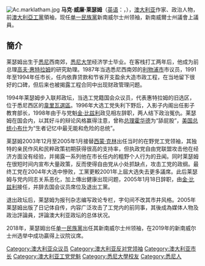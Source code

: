 {{noteTA
|1=zh-hans:莱瑟姆;zh-hant:萊瑟姆;zh-tw:雷珊;
}}
[[File:Ac.marklatham.jpg|thumb]]
'''马克·威廉·莱瑟姆'''（[[英语|英语]]：'''{{lang|en|Mark William Latham}}'''，{{bd|1961年|2月28日|catIdx=Latham}}），[[澳大利亚|澳大利亚]]作家、政治人物，前[[澳大利亞工黨|澳大利亞工黨]]領袖，现任[[寶琳·韓森单一民族黨|单一民族黨]]新南威尔士州领袖，新南威爾士州議會上議員。

== 簡介 ==
莱瑟姆出生于[[悉尼|悉尼]]西南郊，[[悉尼大学|悉尼大学]]经济学士毕业。在客栈打工两年后，他成为前总理[[高夫·惠特拉姆|高夫·惠特拉姆]]的研究助理。1987年当选悉尼西南郊的[[利物浦市_(新南威爾斯州)|利物浦市]]市议员，1991年至1994年任市长，任内依靠贷款和节省开支盈余大造市政工程，在当地留下很好的口碑，但后来也被揭露工程合同中出现财政管理问题。

1994年莱瑟姆步入联邦政坛，当选工党籍国会众议员，代表惠特拉姆的旧选区，位于悉尼西区的[[韋里瓦_(澳大利亞國會選區)|韋里瓦選區]]。1996年大选工党失利下野后，入影子内阁出任影子教育部长，1998年由于与党魁[[金·比兹利|金·比兹利]]政见相左辞职，两人结下政治冤仇。莱瑟姆在国会内，以其好斗的辩论风格赢得注意，曾称[[澳大利亚总理|总理]][[约翰·霍华德|霍华德]]为“舔屁股”，[[美国总统|美国总统]][[小布什|小布什]]为“生者记忆中最无能和危险的总统”。

莱瑟姆2003年12月至2005年1月接替[[西蒙·克林|西蒙·克林]]出任当时的在野党工党领袖，其独特的亲民作风和民粹政策初期获得很高的支持率，但执政党自由党联盟攻击他在经济方面没有经验，并揭露一系列他在市长任内的粗野个人行为的丑闻。同时莱瑟姆在很短时间内宣布大量政策，反而使得自由党从小处抓缺点，攻击工党的政纲。最终工党在2004年大选中慘败，工黨更較2001年上屆大选失去更多議席。此后莱瑟姆与党内同志关系恶化，加上傳出健康出现问题，2005年1月18日辞职，由[[金·比兹利|金·比兹利]]接任，并辞去国会议员席位及退出工黨。

退出政坛后，莱瑟姆为报刊杂志编写政论专栏，字句间不改其市井风格。2005年莱瑟姆出版了日记体自传，内容广泛攻击了工党内的前同事，其後成為媒体人物及政治評論員，評論澳大利亚政坛的总体状况。

2018年，莱瑟姆出任[[寶琳·韓森单一民族黨|单一民族黨]]出任其新南威尔士州领袖，在2019年的新南威尔士州选举中成功贏得上议院议席。

{{Authority control}}

{{start box}}
{{s-before|[[西蒙·克林|西蒙·克林]]}}
{{s-title|[[澳大利亚工党|澳大利亚工党]]领袖|2003年 - 2005年}}
{{s-after|[[金·比兹利|金·比兹利]]}}
{{end box}}

{{DEFAULTSORT:Latham, Mark}}
[[Category:澳大利亚众议员|Category:澳大利亚众议员]]
[[Category:澳大利亚反对党领袖|Category:澳大利亚反对党领袖]]
[[Category:澳大利亚市长|Category:澳大利亚市长]]
[[Category:澳大利亚工党党魁|Category:澳大利亚工党党魁]]
[[Category:悉尼大學校友|Category:悉尼大學校友]]
[[Category:悉尼人|Category:悉尼人]]